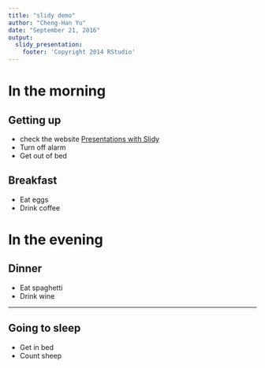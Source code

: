 ```yaml
---
title: "slidy demo"
author: "Cheng-Han Yu"
date: "September 21, 2016"
output: 
  slidy_presentation:
    footer: 'Copyright 2014 RStudio'
---
```

# In the morning

## Getting up
- check the website [Presentations with Slidy](http://rmarkdown.rstudio.com/slidy_presentation_format.html)
- Turn off alarm
- Get out of bed

## Breakfast

- Eat eggs
- Drink coffee

# In the evening

## Dinner

- Eat spaghetti
- Drink wine

----


## Going to sleep

- Get in bed
- Count sheep


